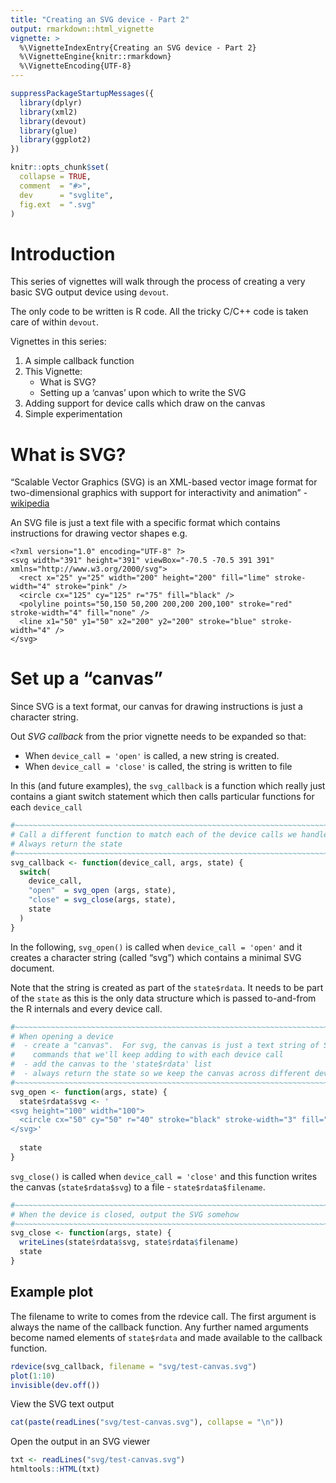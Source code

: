 ```yaml
---
title: "Creating an SVG device - Part 2"
output: rmarkdown::html_vignette
vignette: >
  %\VignetteIndexEntry{Creating an SVG device - Part 2}
  %\VignetteEngine{knitr::rmarkdown}
  %\VignetteEncoding{UTF-8}
---
```


```r
suppressPackageStartupMessages({
  library(dplyr)
  library(xml2)
  library(devout)
  library(glue)
  library(ggplot2)
})

knitr::opts_chunk$set(
  collapse = TRUE,
  comment  = "#>",
  dev      = "svglite",
  fig.ext  = ".svg"
)
```


Introduction
==============================================================================

This series of vignettes will walk through the process of creating a very basic SVG
output device using `devout`.

The only code to be written is R code.  All the tricky C/C++ code is taken care
of within `devout`.

Vignettes in this series:

1. A simple callback function
2. This Vignette:
    * What is SVG?
    * Setting up a 'canvas' upon which to write the SVG
3. Adding support for device calls which draw on the canvas
4. Simple experimentation


What is SVG?
==============================================================================

"Scalable Vector Graphics (SVG) is an XML-based vector image format for two-dimensional graphics with support for interactivity and animation" - [wikipedia](https://en.wikipedia.org/wiki/Scalable_Vector_Graphics)

An SVG file is just a text file with a specific format which contains instructions
for drawing vector shapes e.g.

```
<?xml version="1.0" encoding="UTF-8" ?>
<svg width="391" height="391" viewBox="-70.5 -70.5 391 391" xmlns="http://www.w3.org/2000/svg">
  <rect x="25" y="25" width="200" height="200" fill="lime" stroke-width="4" stroke="pink" />
  <circle cx="125" cy="125" r="75" fill="black" />
  <polyline points="50,150 50,200 200,200 200,100" stroke="red" stroke-width="4" fill="none" />
  <line x1="50" y1="50" x2="200" y2="200" stroke="blue" stroke-width="4" />
</svg>
```



Set up a "canvas"
==============================================================================

Since SVG is a text format, our canvas for drawing instructions is just a
character string.

Out *SVG callback* from the prior vignette needs to be expanded so that:

* When `device_call = 'open'` is called, a new string is created.
* When `device_call = 'close'` is called, the string is written to file 

In this (and future examples), the `svg_callback` is a function which really
just contains a giant switch statement which then calls particular functions
for each `device_call`

```r
#~~~~~~~~~~~~~~~~~~~~~~~~~~~~~~~~~~~~~~~~~~~~~~~~~~~~~~~~~~~~~~~~~~~~~~~~~~~~~
# Call a different function to match each of the device calls we handle.
# Always return the state
#~~~~~~~~~~~~~~~~~~~~~~~~~~~~~~~~~~~~~~~~~~~~~~~~~~~~~~~~~~~~~~~~~~~~~~~~~~~~~
svg_callback <- function(device_call, args, state) {
  switch(
    device_call,
    "open"  = svg_open (args, state),
    "close" = svg_close(args, state),
    state
  )
}
```


In the following, `svg_open()` is called when `device_call = 'open'` and it 
creates a character string (called "svg") which contains a minimal SVG document.

Note that the string is created as part of the `state$rdata`.  It needs to be part
of the `state` as this is the only data structure which is passed to-and-from the R internals
and every device call.

```r
#~~~~~~~~~~~~~~~~~~~~~~~~~~~~~~~~~~~~~~~~~~~~~~~~~~~~~~~~~~~~~~~~~~~~~~~~~~~~~
# When opening a device
#  - create a "canvas".  For svg, the canvas is just a text string of SVG 
#    commands that we'll keep adding to with each device call
#  - add the canvas to the 'state$rdata' list
#  - always return the state so we keep the canvas across different device calls
#~~~~~~~~~~~~~~~~~~~~~~~~~~~~~~~~~~~~~~~~~~~~~~~~~~~~~~~~~~~~~~~~~~~~~~~~~~~~~
svg_open <- function(args, state) {
  state$rdata$svg <- '
<svg height="100" width="100">
  <circle cx="50" cy="50" r="40" stroke="black" stroke-width="3" fill="red" />
</svg>'
  
  state
}
```


`svg_close()` is called when `device_call = 'close'` and this function
writes the canvas (`state$rdata$svg`) to a file - `state$rdata$filename`.


```r
#~~~~~~~~~~~~~~~~~~~~~~~~~~~~~~~~~~~~~~~~~~~~~~~~~~~~~~~~~~~~~~~~~~~~~~~~~~~~~
# When the device is closed, output the SVG somehow
#~~~~~~~~~~~~~~~~~~~~~~~~~~~~~~~~~~~~~~~~~~~~~~~~~~~~~~~~~~~~~~~~~~~~~~~~~~~~~
svg_close <- function(args, state) {
  writeLines(state$rdata$svg, state$rdata$filename)
  state
}
```


## Example plot

The filename to write to comes from the rdevice call.  The first argument is
always the name of the callback function.  Any further named arguments become
named elements of `state$rdata` and made available to the callback function.


```r
rdevice(svg_callback, filename = "svg/test-canvas.svg") 
plot(1:10)
invisible(dev.off())
```


View the SVG text output

```r
cat(paste(readLines("svg/test-canvas.svg"), collapse = "\n"))
```

Open the output in an SVG viewer

```r
txt <- readLines("svg/test-canvas.svg")
htmltools::HTML(txt)
```




